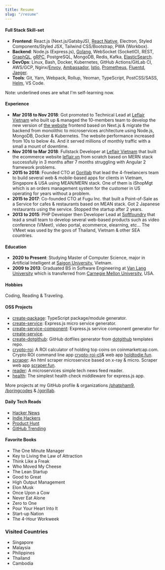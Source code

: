 ---
title: Resume
slug: "/resume"
---

#### Full Stack Skill-set

- **Frontend**: React.js (Next.js/GatsbyJS), <u>React Native</u>, Electron, Styled Components/Styled JSX, Tailwind CSS/Bootstrap, PWA (Workbox).
- **Backend**: Node.js (Express.js), <u>Golang</u>, WebSocket (SocketIO), REST, <u>GraphQL</u>, <u>gRPC</u>, PostgreSQL, MongoDB, Redis, Kafka, <u>ElasticSearch</u>.
- **DevOps**: Linux, Bash, Docker, Kubernetes, GitHub Actions/GitLab CI, AWS/GCP, Nginx/<u>Envoy</u>, <u>Ambassador</u>, <u>Istio</u>, <u>Prometheus</u>, <u>Fluentd</u>, <u>Jaeger</u>.
- **Tools**: Git, Yarn, Webpack, Rollup, Yeoman, TypeScript, PostCSS/SASS, <u>Helm</u>, VS Code.

Note: underlined ones are what I'm self-learning now.

#### Experience

- **Mar 2018 to Nov 2018**: Got promoted to Technical Lead at [Leflair Vietnam](https://leflair.vn) who built up & managed the 10-members team to develop the new version of [the website](https://leflair.vn) frontend based on Next.js & migrate the backend from monolithic to microservices architecture using Node.js, MongoDB, Docker & Kubernetes. The website performance increased from 10s to below 4s. And it served millions of monthly traffic with a small a mount of downtime.
- **Nov 2016 to Mar 2018**: Fullstack Developer at [Leflair Vietnam](https://leflair.vn) that built the ecommerce website [leflair.vn](https://leflair.vn) from scratch based on MERN stack successfully in 3 months after 7 months struggling with Angular 2 framework problems.
- **2015 to 2018**: Founded CTO at [Gorillab](https://github.com/gorillab) that lead the 4-freelancers team to build several web & mobile-based apps for clients in Vietnam, Singapore & USA using MEAN/MERN stack. One of them is iShopMgt which is an orders management system for the customer in US operating for years without a problem.
- **2015 to 2017**: Co-founded CTO at Fugu Inc. that built a Point-of-Sale as a Service for cafes & restaurants based on MEAN stack. Got 2 Japanese restaurants using the service. Stopped the startup after 2 years.
- **2013 to 2015**: PHP Developer then Developer Lead at [Softfoundry](http://www.softfoundry.com) that lead a small team to develop several web-based products such as video conference (VMeet), video portal, ecommerce, elearning, etc... The VMeet was used by the govs of Thailand, Vietnam & other SEA countries.

#### Education

- **2020 to Present**: Studying Master of Computer Science, major in Artificial Intelligent at [Saigon University](https://sgu.edu.vn), Vietnam.
- **2009 to 2013**: Graduated BS in Software Engineering at [Van Lang University](http://www.vanlanguni.edu.vn/) which is transferred from [Carnegie Mellon University](https://cmu.edu), USA.

#### Hobbies

Coding, Reading & Traveling.

#### OSS Projects

- [create-package](https://github.com/boringcodes/create-package): TypeScript package/module generator.
- [create-service](https://github.com/boringcodes/create-service): Express.js micro service generator.
- [create-service-component](https://github.com/boringcodes/create-service-component): Express.js service component generator for [create-service](https://github.com/boringcodes/create-service).
- [create-dotgithub​](https://github.com/boringcodes/create-dotgithub): GitHub dotfiles generator from [​dotgithub​](https://github.com/boringcodes/dotgithub) templates repo.
- [crypto-roi](https://github.com/phatpham9/crypto-roi): A ROI calculator of holding top coins on coinmarketcap.com. Crypto ROI command line app [crypto-roi-cli​](https://github.com/phatpham9/crypto-roi-cli) & web app [​holdtodie.fun​](https://github.com/phatpham9/holdtodie.fun).
- [scraper](https://github.com/phatpham9/scraper): An html scraper microservice based on x-ray & micro. Scraper web app [​scraper.fun](https://github.com/phatpham9/holdtodie.fun)​.
- [reader](https://github.com/gorillab/reader): A microservices simple tech news feed reader.
- [health](https://github.com/gorillab/health): The simplest health check middleware for express.js app.

More projects at my GitHub profile & organizations [/phatpham9](https://github.com/phatpham9), [/boringcodes](https://github.com/boringcodes) & [/gorillab](https://github.com/gorillab).

#### Daily Tech Reads

- [Hacker News](https://news.ycombinator.com)
- [Indie Hackers](https://news.ycombinator.com)
- [Product Hunt](https://www.producthunt.com)
- [GitHub Trending](https://www.producthunt.com)

#### Favorite Books

- The One Minute Manager
- Key to Living the Law of Attraction
- Think Like a Freak
- Who Moved My Cheese
- The Lean Startup
- Good to Great
- High Output Management
- Elon Musk
- Once Upon a Cow
- Never Eat Alone
- Zero to One
- Pour Your Heart Into It
- Start-up Nation
- The 4-Hour Workweek

### Visited Countries

- Singapore
- Malaysia
- Philippines
- Thailand
- Cambodia
